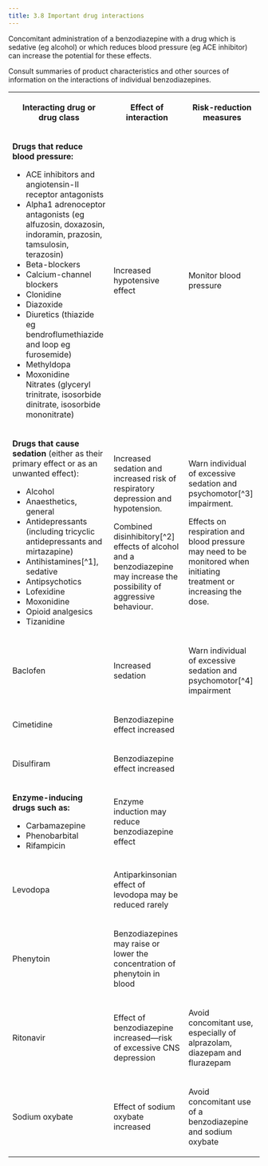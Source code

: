 ```yaml
---
title: 3.8 Important drug interactions
---
```



  
 Concomitant administration of a benzodiazepine with a drug which is sedative (eg alcohol) or which reduces blood pressure (eg ACE inhibitor) can increase the potential for these effects.  
  
Consult summaries of product characteristics and other sources of information on the interactions of individual benzodiazepines.

  


<table>
 <tr>
  <th>
   <p>
    <strong>
     Interacting drug or drug class
    </strong>
   </p>
  </th>
  <th>
   <p>
    <strong>
     Effect of interaction
    </strong>
   </p>
  </th>
  <th>
   <p>
    <strong>
     Risk-reduction measures
    </strong>
   </p>
  </th>
 </tr>
 <tr>
  <td>
   <p>
    <strong>
     Drugs that reduce blood pressure:
    </strong>
   </p>
   <ul>
    <li>
     ACE inhibitors and angiotensin-II receptor antagonists
    </li>
    <li>
     Alpha1 adrenoceptor antagonists (eg alfuzosin, doxazosin, indoramin, prazosin, tamsulosin, terazosin)
    </li>
    <li>
     Beta-blockers
    </li>
    <li>
     Calcium-channel blockers
    </li>
    <li>
     Clonidine
    </li>
    <li>
     Diazoxide
    </li>
    <li>
     Diuretics (thiazide eg bendroflumethiazide and loop eg furosemide)
    </li>
    <li>
     Methyldopa
    </li>
    <li>
     Moxonidine
     <br/>
     Nitrates (glyceryl trinitrate, isosorbide dinitrate, isosorbide mononitrate)
    </li>
   </ul>
  </td>
  <td>
   <p>
    Increased hypotensive effect
   </p>
  </td>
  <td>
   <p>
    Monitor blood pressure
   </p>
  </td>
 </tr>
 <tr>
  <td>
   <p>
    <strong>
     Drugs that cause sedation
    </strong>
    (either as their primary effect or as an unwanted effect):
   </p>
   <ul>
    <li>
     Alcohol
    </li>
    <li>
     Anaesthetics, general
    </li>
    <li>
     Antidepressants (including tricyclic antidepressants and mirtazapine)
    </li>
    <li>
     Antihistamines[^1], sedative
    </li>
    <li>
     Antipsychotics
    </li>
    <li>
     Lofexidine
    </li>
    <li>
     Moxonidine
    </li>
    <li>
     Opioid analgesics
    </li>
    <li>
     Tizanidine
    </li>
   </ul>
  </td>
  <td>
   <p>
    Increased sedation and increased risk of respiratory depression and hypotension.
   </p>
   <p>
    Combined disinhibitory[^2] effects of alcohol and a benzodiazepine may increase the possibility of aggressive behaviour.
   </p>
  </td>
  <td>
   <p>
    Warn individual of excessive sedation and psychomotor[^3] impairment.
   </p>
   <p>
    Effects on respiration and blood pressure may need to be monitored when initiating treatment or increasing the dose.
   </p>
  </td>
 </tr>
 <tr>
  <td>
   <p>
    Baclofen
   </p>
  </td>
  <td>
   <p>
    Increased sedation
   </p>
  </td>
  <td>
   <p>
    Warn individual of excessive sedation and psychomotor[^4] impairment
   </p>
  </td>
 </tr>
 <tr>
  <td>
   <p>
    Cimetidine
   </p>
  </td>
  <td>
   <p>
    Benzodiazepine effect increased
   </p>
  </td>
  <td>
  </td>
 </tr>
 <tr>
  <td>
   <p>
    Disulfiram
   </p>
  </td>
  <td>
   <p>
    Benzodiazepine effect increased
   </p>
  </td>
  <td>
  </td>
 </tr>
 <tr>
  <td>
   <p>
    <strong>
     Enzyme-inducing drugs such as:
    </strong>
   </p>
   <ul>
    <li>
     Carbamazepine
    </li>
    <li>
     Phenobarbital
    </li>
    <li>
     Rifampicin
    </li>
   </ul>
  </td>
  <td>
   <p>
    Enzyme induction may reduce benzodiazepine effect
   </p>
  </td>
  <td>
  </td>
 </tr>
 <tr>
  <td>
   <p>
    Levodopa
   </p>
  </td>
  <td>
   <p>
    Antiparkinsonian effect of levodopa may be reduced rarely
   </p>
  </td>
  <td>
  </td>
 </tr>
 <tr>
  <td>
   <p>
    Phenytoin
   </p>
  </td>
  <td>
   <p>
    Benzodiazepines may raise or lower the concentration of phenytoin in blood
   </p>
  </td>
  <td>
  </td>
 </tr>
 <tr>
  <td>
   <p>
    Ritonavir
   </p>
  </td>
  <td>
   <p>
    Effect of benzodiazepine increased—risk of excessive CNS depression
   </p>
  </td>
  <td>
   <p>
    Avoid concomitant use, especially of alprazolam, diazepam and flurazepam
   </p>
  </td>
 </tr>
 <tr>
  <td>
   <p>
    Sodium oxybate
   </p>
  </td>
  <td>
   <p>
    Effect of sodium oxybate increased
   </p>
  </td>
  <td>
   <p>
    Avoid concomitant use of a benzodiazepine and sodium oxybate
   </p>
  </td>
 </tr>
</table>



[^1]: A substance that blocks the effects of histamine. Histamine is released when the body mounts an immune response and it is responsible for many allergy-related symptoms


[^2]: Loss of inhibition which can lead to lack of restraint and disregard for social conventions


[^3]: Level of consciousness or cognitive ability linked to motor behaviour


[^4]: Level of consciousness or cognitive ability linked to motor behaviour
